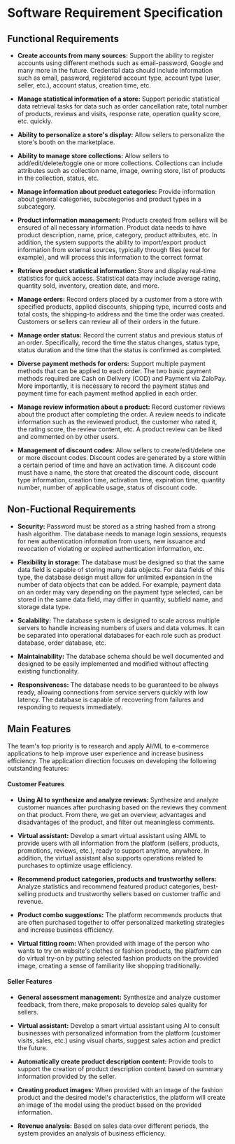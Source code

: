 # Software Requirement Specification

## Functional Requirements

- **Create accounts from many sources:** Support the ability to register accounts using different methods such as email-password, Google and many more in the future.
  Credential data should include information such as email, password, registered account type, account type (user, seller, etc.), account status, creation time, etc.

- **Manage statistical information of a store:** Support periodic statistical data retrieval tasks for data such as order cancellation rate, total number of products, reviews and visits, response rate, operation quality score, etc. quickly.

- **Ability to personalize a store's display:** Allow sellers to personalize the store's booth on the marketplace.

- **Ability to manage store collections:** Allow sellers to add/edit/delete/toggle one or more collections. Collections can include attributes such as collection name, image, owning store, list of products in the collection, status, etc.

- **Manage information about product categories:** Provide information about general categories, subcategories and product types in a subcategory.

- **Product information management:**
  Products created from sellers will be ensured of all necessary information.
  Product data needs to have product description, name, price, category, product attributes, etc.
  In addition, the system supports the ability to import/export product information from external sources, typically through files (excel for example), and will process this information to the correct format

- **Retrieve product statistical information:** Store and display real-time statistics for quick access. Statistical data may include average rating, quantity sold, inventory, creation date, and more.

- **Manage orders:** Record orders placed by a customer from a store with specified products, applied discounts, shipping type, incurred costs and total costs, the shipping-to address and the time the order was created. Customers or sellers can review all of their orders in the future.

- **Manage order status:** Record the current status and previous status of an order. Specifically, record the time the status changes, status type, status duration and the time that the status is confirmed as completed.

- **Diverse payment methods for orders:**
  Support multiple payment methods that can be applied to each order. The two basic payment methods required are Cash on Delivery (COD) and Payment via ZaloPay.
  More importantly, it is necessary to record the payment status and payment time for each payment method applied in each order.

- **Manage review information about a product:**
  Record customer reviews about the product after completing the order.
  A review needs to indicate information such as the reviewed product, the customer who rated it, the rating score, the review content, etc.
  A product review can be liked and commented on by other users.

- **Management of discount codes:**
  Allow sellers to create/edit/delete one or more discount codes.
  Discount codes are generated by a store within a certain period of time and have an activation time.
  A discount code must have a name, the store that created the discount code, discount type information, creation time, activation time, expiration time, quantity number, number of applicable usage, status of discount code.

## Non-Fuctional Requirements

- **Security:**
  Password must be stored as a string hashed from a strong hash algorithm.
  The database needs to manage login sessions, requests for new authentication information from users, new issuance and revocation of violating or expired authentication information, etc.

- **Flexibility in storage:**
  The database must be designed so that the same data field is capable of storing many data objects.
  For data fields of this type, the database design must allow for unlimited expansion in the number of data objects that can be added.
  For example, payment data on an order may vary depending on the payment type selected, can be stored in the same data field, may differ in quantity, subfield name, and storage data type.

- **Scalability:**
  The database system is designed to scale across multiple servers to handle increasing numbers of users and data volumes.
  It can be separated into operational databases for each role such as product database, order database, etc.

- **Maintainability:**
  The database schema should be well documented and designed to be easily implemented and modified without affecting existing functionality.

- **Responsiveness:**
  The database needs to be guaranteed to be always ready, allowing connections from service servers quickly with low latency.
  The database is capable of recovering from failures and responding to requests immediately.

## Main Features

The team's top priority is to research and apply AI/ML to e-commerce applications to help improve user experience and increase business efficiency.
The application direction focuses on developing the following outstanding features:

#### Customer Features

- **Using AI to synthesize and analyze reviews:** Synthesize and analyze customer nuances after purchasing based on the reviews they comment on that product. From there, we get an overview, advantages and disadvantages of the product, and filter out meaningless comments.

- **Virtual assistant:** Develop a smart virtual assistant using AIML to provide users with all information from the platform (sellers, products, promotions, reviews, etc.), ready to support anytime, anywhere. In addition, the virtual assistant also supports operations related to purchases to optimize usage efficiency.

- **Recommend product categories, products and trustworthy sellers:** Analyze statistics and recommend featured product categories, best-selling products and trustworthy sellers based on customer traffic and revenue.

- **Product combo suggestions:** The platform recommends products that are often purchased together to offer personalized marketing strategies and increase business efficiency.

- **Virtual fitting room:** When provided with image of the person who wants to try on website's clothes or fashion products, the platform can do virtual try-on by putting selected fashion products on the provided image, creating a sense of familiarity like shopping traditionally.

#### Seller Features

- **General assessment management:** Synthesize and analyze customer feedback, from there, make proposals to develop sales quality for sellers.

- **Virtual assistant:** Develop a smart virtual assistant using AI to consult businesses with personalized information from the platform (customer visits, sales, etc.) using visual charts, suggest sales action and predict the future.

- **Automatically create product description content:** Provide tools to support the creation of product description content based on summary information provided by the seller.

- **Creating product images:** When provided with an image of the fashion product and the desired model's characteristics, the platform will create an image of the model using the product based on the provided information.

- **Revenue analysis:** Based on sales data over different periods, the system provides an analysis of business efficiency.

